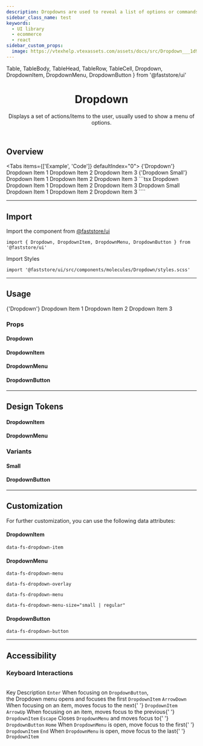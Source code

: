 ```yaml
---
description: Dropdowns are used to reveal a list of options or commands.
sidebar_class_name: test
keywords:
  - UI library
  - ecommerce
  - react
sidebar_custom_props: 
  image: https://vtexhelp.vtexassets.com/assets/docs/src/Dropdown___1d904311eb18facba54340e76b109d62.png
---
```


  Table,
  TableBody,
  TableHead,
  TableRow,
  TableCell,
  Dropdown, 
  DropdownItem, 
  DropdownMenu, 
  DropdownButton 
} from '@faststore/ui'

<header>

# Dropdown

Displays a set of actions/items to the user, usually used to show a menu of options.

</header>

## Overview

<Tabs items={['Example', 'Code']} defaultIndex="0">
  <Tab>
    <OverviewSection>
      <Dropdown>
        <DropdownButton>
              <CaretDown /> {'Dropdown'}
          </DropdownButton>
        <DropdownMenu>
            <DropdownItem>Dropdown Item 1</DropdownItem>
            <DropdownItem>Dropdown Item 2</DropdownItem>
            <DropdownItem>Dropdown Item 3</DropdownItem>
        </DropdownMenu>
      </Dropdown>
      <Dropdown>
        <DropdownButton>
            <CaretDown /> {'Dropdown Small'}
          </DropdownButton>
          <DropdownMenu size="small">
            <DropdownItem>Dropdown Item 1</DropdownItem>
            <DropdownItem>Dropdown Item 2</DropdownItem>
            <DropdownItem>Dropdown Item 3</DropdownItem>
        </DropdownMenu>
      </Dropdown>
    </OverviewSection>
  </Tab>
  <Tab>
    ```tsx
    <Dropdown>
      <DropdownButton>
            <CaretDown />
            Dropdown
        </DropdownButton>
      <DropdownMenu>
          <DropdownItem>Dropdown Item 1</DropdownItem>
          <DropdownItem>Dropdown Item 2</DropdownItem>
          <DropdownItem>Dropdown Item 3</DropdownItem>
      </DropdownMenu>
    </Dropdown>
    <Dropdown>
      <DropdownButton>
          <CaretDown />
          Dropdown Small
        </DropdownButton>
        <DropdownMenu size="small">
          <DropdownItem>Dropdown Item 1</DropdownItem>
          <DropdownItem>Dropdown Item 2</DropdownItem>
          <DropdownItem>Dropdown Item 3</DropdownItem>
      </DropdownMenu>
    </Dropdown>
    ````
  </Tab>
</Tabs>



---

## Import

Import the component from <a href="https://www.faststore.dev/reference/ui/get-started-faststore-ui">@faststore/ui</a>

```tsx
import { Dropdown, DropdownItem, DropdownMenu, DropdownButton } from '@faststore/ui'
```

Import Styles

```tsx
import '@faststore/ui/src/components/molecules/Dropdown/styles.scss'
```

---

## Usage

<OverviewSection>
  <Dropdown>
    <DropdownButton>
      <CaretDown /> {'Dropdown'}
    </DropdownButton>
    <DropdownMenu>
      <DropdownItem>Dropdown Item 1</DropdownItem>
      <DropdownItem>Dropdown Item 2</DropdownItem>
      <DropdownItem>Dropdown Item 3</DropdownItem>
    </DropdownMenu>
  </Dropdown>
</OverviewSection>

### Props

#### Dropdown

<PropsSection name="Dropdown" />

#### DropdownItem

<PropsSection name="DropdownItem" />

#### DropdownMenu

<PropsSection name="DropdownMenu" />

#### DropdownButton

<PropsSection name="DropdownButton" />

---

## Design Tokens

#### DropdownItem

<TokenTable>
  <TokenRow token="--fs-dropdown-item-min-height" value="2.375rem" />
  <TokenRow
    token="--fs-dropdown-item-padding"
    value="var(--fs-spacing-1) var(--fs-spacing-2) var(--fs-spacing-1) var(--fs-spacing-1)"
  />
  <TokenDivider />
  <TokenRow
    token="--fs-dropdown-item-text-size"
    value="var(--fs-text-size-base)"
  />
  <TokenRow
    token="--fs-dropdown-item-text-weight"
    value="var(--fs-text-weight-regular)"
  />
  <TokenDivider />
  <TokenRow
    token="--fs-dropdown-item-color"
    value="var(--fs-color-link)"
    isColor
  />
  <TokenRow
    token="--fs-dropdown-item-bkg-color"
    value="var(--fs-color-tertiary-bkg-light)"
    isColor
  />
  <TokenRow
    token="--fs-dropdown-item-bkg-color-hover"
    value="var(--fs-color-primary-bkg-light)"
    isColor
  />
  <TokenDivider />
  <TokenRow
    token="--fs-dropdown-item-border-bottom-color"
    value="var(--fs-border-color-light)"
  />
</TokenTable>

#### DropdownMenu

<TokenTable>
  <TokenRow
    token="--fs-dropdown-menu-bkg-color"
    value="var(--fs-color-tertiary-bkg)"
    isColor
  />
  <TokenRow
    token="--fs-dropdown-menu-border-radius"
    value="var(--fs-border-radius)"
  />
  <TokenRow
    token="--fs-dropdown-menu-box-shadow"
    value="var(--fs-shadow-hover)"
  />
</TokenTable>

### Variants

#### Small

<TokenTable>
  <TokenRow token="--fs-dropdown-item-small-min-height" value="1.75rem" />
  <TokenRow
    token="--fs-dropdown-item-small-padding"
    value="var(--fs-spacing-0) var(--fs-spacing-2) var(--fs-spacing-0) var(--fs-spacing-1)"
  />
  <TokenRow
    token="--fs-dropdown-item-small-text-size"
    value="var(--fs-text-size-1)"
  />
</TokenTable>

#### DropdownButton

<TokenTable>
  <TokenRow
    token="--fs-dropdown-button-min-height"
    value="2.375rem"
  />
  <TokenRow
    token="--fs-dropdown-button-padding"
    value="var(--fs-spacing-1) var(--fs-spacing-2) var(--fs-spacing-1) var(--fs-spacing-1)"
  />
  <TokenRow
    token="--fs-dropdown-button-text-size"
    value="var(--fs-text-size-base)"
  />
    <TokenRow
    token="--fs-dropdown-button-text-weight"
    value="var(--fs-text-weight-regular)"
  />
  <TokenRow
    token="--fs-dropdown-button-color"
    value="var(--fs-color-link)"
    isColor
  />
  <TokenRow
    token="--fs-dropdown-button-bkg-color"
    value="var(--fs-color-tertiary-bkg-light)"
    isColor
  />
    <TokenRow
    token="--fs-dropdown-button-bkg-color-hover"
    value="var(--fs-color-primary-bkg-light)"
    isColor
  />
</TokenTable>

---

## Customization

For further customization, you can use the following data attributes:

#### DropdownItem

`data-fs-dropdown-item`

#### DropdownMenu

`data-fs-dropdown-menu`

`data-fs-dropdown-overlay`

`data-fs-dropdown-menu`

`data-fs-dropdown-menu-size="small | regular"`

#### DropdownButton

`data-fs-dropdown-button`

---

## Accessibility

### Keyboard Interactions
<br/>

<Table>
  <TableHead>
    <TableRow>
      <TableCell scope="col" variant="header" align="left">Key</TableCell>
      <TableCell scope="col" variant="header" align="left">Description</TableCell>
    </TableRow>
  </TableHead>
  <TableBody>
    <TableRow>
      <TableCell align="left">
        <code>Enter</code>
      </TableCell>
      <TableCell align="left">
        When focusing on <code>DropdownButton</code>, <br/>
        the Dropdown menu opens
        and focuses the first <code>DropdownItem</code>
      </TableCell>
    </TableRow>
    <TableRow>
      <TableCell align="left">
        <code>ArrowDown</code>
      </TableCell>
      <TableCell align="left">
        When focusing on an item, moves focus to the next{' '}
        <code>DropdownItem</code>
      </TableCell>
    </TableRow>
    <TableRow>
      <TableCell align="left">
        <code>ArrowUp</code>
      </TableCell>
      <TableCell align="left">
        When focusing on an item, moves focus to the previous{' '}
        <code>DropdownItem</code>
      </TableCell>
    </TableRow>
    <TableRow>
      <TableCell align="left">
        <code>Escape</code>
      </TableCell>
      <TableCell align="left">
        Closes <code>DropdownMenu</code> and moves focus to{' '}
        <code>DropdownButton</code>
      </TableCell>
    </TableRow>
    <TableRow>
      <TableCell align="left">
        <code>Home</code>
      </TableCell>
      <TableCell align="left">
        When <code>DropdownMenu</code> is open, move focus to the first{' '}
        <code>DropdownItem</code>
      </TableCell>
    </TableRow>
    <TableRow>
      <TableCell align="left">
        <code>End</code>
      </TableCell>
      <TableCell align="left">
        When <code>DropdownMenu</code> is open, move focus to the last{' '}
        <code>DropdownItem</code>
      </TableCell>
    </TableRow>
  </TableBody>
</Table>
